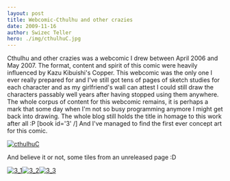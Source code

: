 ```yaml
---
layout: post
title: Webcomic-Cthulhu and other crazies
date: 2009-11-16
author: Swizec Teller
hero: ./img/cthulhuC.jpg
---
```


Cthulhu and other crazies was a webcomic I drew between April 2006 and May 2007. The format, content and spirit of this comic were heavily influenced by Kazu Kibuishi's Copper. This webcomic was the only one I ever really prepared for and I've still got tens of pages of sketch studies for each character and as my girlfriend's wall can attest I could still draw the characters passably well years after having stopped using them anywhere. The whole corpus of content for this webcomic remains, it is perhaps a mark that some day when I'm not so busy programming anymore I might get back into drawing. The whole blog still holds the title in homage to this work after all :P \[book id='3' /] And I've managed to find the first ever concept art for this comic.

[![cthulhuC](http://swizec.com/blog/wp-content/uploads/2009/11/cthulhuC.jpg "cthulhuC")](./img/cthulhuC.jpg)

And believe it or not, some tiles from an unreleased page :D

[![3_1](./img/3_1-300x296.jpg "3_1")](http://swizec.com/blog/wp-content/uploads/2009/11/3_1.jpg)[![3_2](./img/3_2-300x294.jpg "3_2")](http://swizec.com/blog/wp-content/uploads/2009/11/3_2.jpg)[![3_3](./img/3_3-300x220.jpg "3_3")](http://swizec.com/blog/wp-content/uploads/2009/11/3_3.jpg)


